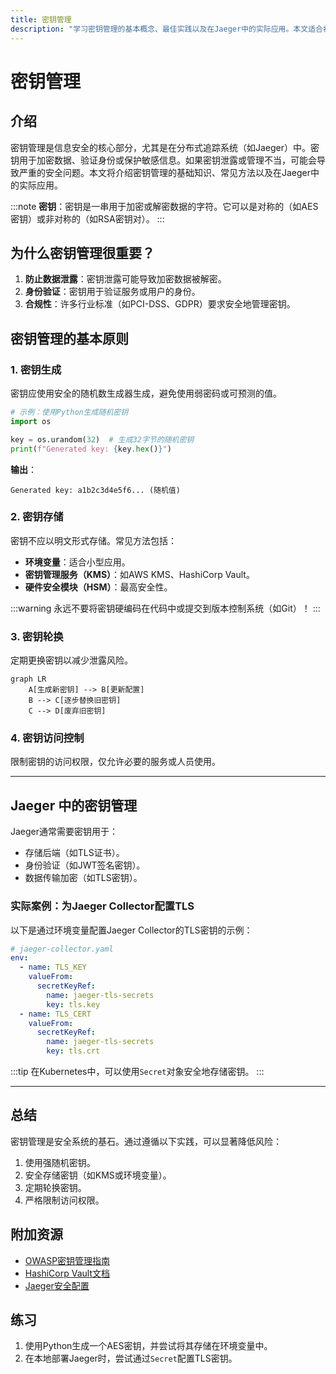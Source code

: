 ```yaml
---
title: 密钥管理
description: "学习密钥管理的基本概念、最佳实践以及在Jaeger中的实际应用。本文适合初学者理解如何安全地存储和使用密钥。"
---
```


# 密钥管理

## 介绍

密钥管理是信息安全的核心部分，尤其是在分布式追踪系统（如Jaeger）中。密钥用于加密数据、验证身份或保护敏感信息。如果密钥泄露或管理不当，可能会导致严重的安全问题。本文将介绍密钥管理的基础知识、常见方法以及在Jaeger中的实际应用。

:::note
**密钥**：密钥是一串用于加密或解密数据的字符。它可以是对称的（如AES密钥）或非对称的（如RSA密钥对）。
:::

## 为什么密钥管理很重要？

1. **防止数据泄露**：密钥泄露可能导致加密数据被解密。
2. **身份验证**：密钥用于验证服务或用户的身份。
3. **合规性**：许多行业标准（如PCI-DSS、GDPR）要求安全地管理密钥。

## 密钥管理的基本原则

### 1. 密钥生成
密钥应使用安全的随机数生成器生成，避免使用弱密码或可预测的值。

```python
# 示例：使用Python生成随机密钥
import os

key = os.urandom(32)  # 生成32字节的随机密钥
print(f"Generated key: {key.hex()}")
```

**输出**：
```
Generated key: a1b2c3d4e5f6... (随机值)
```

### 2. 密钥存储
密钥不应以明文形式存储。常见方法包括：
- **环境变量**：适合小型应用。
- **密钥管理服务（KMS）**：如AWS KMS、HashiCorp Vault。
- **硬件安全模块（HSM）**：最高安全性。

:::warning
永远不要将密钥硬编码在代码中或提交到版本控制系统（如Git）！
:::

### 3. 密钥轮换
定期更换密钥以减少泄露风险。

```mermaid
graph LR
    A[生成新密钥] --> B[更新配置]
    B --> C[逐步替换旧密钥]
    C --> D[废弃旧密钥]
```

### 4. 密钥访问控制
限制密钥的访问权限，仅允许必要的服务或人员使用。

---

## Jaeger 中的密钥管理

Jaeger通常需要密钥用于：
- 存储后端（如TLS证书）。
- 身份验证（如JWT签名密钥）。
- 数据传输加密（如TLS密钥）。

### 实际案例：为Jaeger Collector配置TLS

以下是通过环境变量配置Jaeger Collector的TLS密钥的示例：

```yaml
# jaeger-collector.yaml
env:
  - name: TLS_KEY
    valueFrom:
      secretKeyRef:
        name: jaeger-tls-secrets
        key: tls.key
  - name: TLS_CERT
    valueFrom:
      secretKeyRef:
        name: jaeger-tls-secrets
        key: tls.crt
```

:::tip
在Kubernetes中，可以使用`Secret`对象安全地存储密钥。
:::

---

## 总结

密钥管理是安全系统的基石。通过遵循以下实践，可以显著降低风险：
1. 使用强随机密钥。
2. 安全存储密钥（如KMS或环境变量）。
3. 定期轮换密钥。
4. 严格限制访问权限。

## 附加资源
- [OWASP密钥管理指南](https://cheatsheetseries.owasp.org/cheatsheets/Key_Management_Cheat_Sheet.html)
- [HashiCorp Vault文档](https://www.vaultproject.io/docs/secrets)
- [Jaeger安全配置](https://www.jaegertracing.io/docs/security/)

## 练习
1. 使用Python生成一个AES密钥，并尝试将其存储在环境变量中。
2. 在本地部署Jaeger时，尝试通过`Secret`配置TLS密钥。